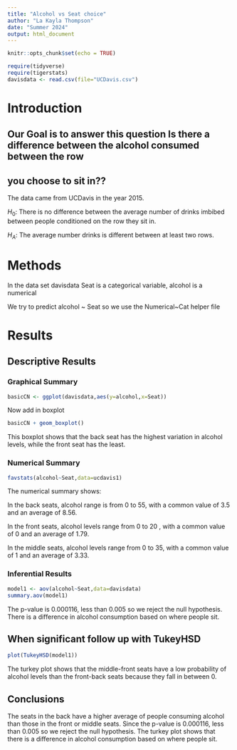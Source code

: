 ```yaml
---
title: "Alcohol vs Seat choice"
author: "La Kayla Thompson"
date: "Summer 2024"
output: html_document
---
```


```r
knitr::opts_chunk$set(echo = TRUE)
```

```r
require(tidyverse)
require(tigerstats)
davisdata <- read.csv(file="UCDavis.csv")
```

# Introduction
## Our Goal is to answer this question Is there a difference between the alcohol consumed between the row
## you choose to sit in??

The data came from UCDavis in the year 2015.

$H_0$: There is no difference between the average number of drinks imbibed between people conditioned on the row they sit in.

$H_A$: The average number drinks is different between at least two rows.

# Methods

In the data set davisdata Seat is a categorical variable, alcohol is a numerical

We try to predict alcohol ~ Seat so we use the Numerical~Cat helper file

# Results

## Descriptive Results

### Graphical Summary

```r
basicCN <- ggplot(davisdata,aes(y=alcohol,x=Seat))
```

Now add in boxplot

```r
basicCN + geom_boxplot()
```

This boxplot shows that the back seat has the highest variation in alcohol levels, while the front seat has the least.

### Numerical Summary

```r
favstats(alcohol~Seat,data=ucdavis1)
```

The numerical summary shows:

In the back seats, alcohol range is from 0 to 55, with a common value of 3.5 and an average of 8.56. 

In the front seats, alcohol levels range from 0 to 20 , with a common value of 0 and an average of 1.79.

In the middle seats, alcohol levels range from 0 to 35, with a common value of 1 and an average of 3.33.


### Inferential Results

```r
model1 <- aov(alcohol~Seat,data=davisdata)
summary.aov(model1)
```
The p-value is 0.000116, less than 0.005 so we reject the null hypothesis.
There is a difference in alcohol consumption based on where people sit.

## When significant follow up with TukeyHSD  

```r
plot(TukeyHSD(model1))
```

The turkey plot shows that the middle-front seats have a low probability of alcohol levels than the front-back seats because they fall in between 0.

## Conclusions

The seats in the back have a higher average of people consuming alcohol than those in the front or middle seats. Since the p-value is 0.000116, less than 0.005 so we reject the null hypothesis. The turkey plot shows that there is a difference in alcohol consumption based on where people sit.
